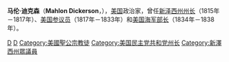 {{Infobox Officeholder
|name         = 马伦·迪克森<br/>Mahlon Dickerson
|image        = Mahlon Dickerson.jpg
|image_width  = 200px
|order        = 10
|title        = [[美国海军部长|美国海军部长]]
|term_start   = 1834年7月1日
|term_end     = 1838年6月30日
|president    = [[安德鲁·杰克逊|安德鲁·杰克逊]]<br/>[[马丁·范布伦|马丁·范布伦]]
|predecessor  = [[利瓦伊·伍德伯里|利瓦伊·伍德伯里]]
|successor    = [[詹姆斯·柯克·波尔丁|詹姆斯·柯克·波尔丁]]
|birth_date   = {{birth date|1770|4|17|mf=y}}
|birth_place  = [[新泽西州|新泽西州]][[莫里斯县_(新泽西州)|莫里斯县]]
|death_date   = {{death date and age|1853|10|5|1770|4|17|mf=y}}
|death_place  = [[新泽西州|新泽西州]][[莫里斯县_(新泽西州)|莫里斯县]]
|party        = [[美国民主-共和党|美国民主-共和党]]、[[美国民主党|美国民主党]]
|spouse       =
|alma_mater   = [[普林斯顿大学|普林斯顿大学]]
|profession   = 
|religion     = 
}}
'''马伦·迪克森'''（'''Mahlon Dickerson'''，{{bd|1770年|4月17日|1853年|10月5日|catIdx=D}}），[[美国|美国]]政治家，曾任[[新泽西州州长|新泽西州州长]]（1815年－1817年）、[[美国参议员|美国参议员]]（1817年－1833年）和[[美国海军部长|美国海军部长]]（1834年－1838年）。

{{start box}}
{{succession box|[[利瓦伊·伍德伯里|利瓦伊·伍德伯里]]|[[詹姆斯·柯克·波尔丁|詹姆斯·柯克·波尔丁]]|[[美国海军部长|美国海军部长]]|1834年－1838年}}
{{end box}}

{{美国海军部长}}
{{新泽西州州长}}
{{Andrew Jackson cabinet}}
{{Martin Van Buren cabinet}}

[[Category:美国民主党联邦参议员|D]]
[[Category:普林斯頓大學校友|D]]
[[Category:美國聖公宗教徒|Category:美國聖公宗教徒]]
[[Category:美国民主党共和党州长|Category:美国民主党共和党州长]]
[[Category:新澤西州眾議員|Category:新澤西州眾議員]]